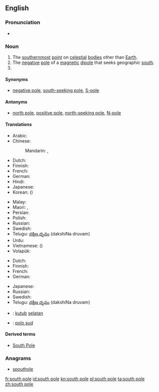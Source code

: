 {{also|South Pole}}
==English==

===Pronunciation===
* {{audio|en-us-south_pole.ogg|Audio (US)}}

===Noun===
{{en-noun|head=[[south]] [[pole]]}}

# The [[southernmost]] [[point]] on [[celestial]] [[body|bodies]] other than [[Earth]].
# The [[negative]] [[pole]] of a [[magnetic]] [[dipole]] that seeks geographic [[south]].
# {{alternative form of|South Pole}}

====Synonyms====
* {{sense|negative magnetic pole}} [[negative pole]], [[south-seeking pole]], [[S-pole]]

====Antonyms====
* {{sense|negative magnetic pole}} [[north pole]], [[positive pole]], [[north-seeking pole]], [[N-pole]]

====Translations====
{{trans-top|the southernmost point on a celestial body}}
* Arabic: {{t-|ar|القطب الجنوبي|m|tr=al-quṭb al-janūbiyy|sc=Arab}}
* Chinese:
*: Mandarin: {{t|cmn|南極|sc=Hani}}, {{t|cmn|南极|tr=nánjí|sc=Hani}}
* Dutch: {{t+|nl|zuidpool|m}}
* Finnish: {{t+|fi|etelänapa}}
* French: {{t+|fr|pôle Sud|m}}
* German: {{t+|de|Südpol|m}}
* Hindi: {{t-|hi|दक्षिणी ध्रुव|tr=dakṣiṇī dhruv|sc=Deva}}
* Japanese: {{t+|ja|南極|tr=なんきょく, nankyoku|sc=Jpan}}
* Korean: {{t+|ko|남극|tr=namgeuk|sc=Kore}} ({{t+|ko|南極|sc=Kore}})
{{trans-mid}}
* Malay: {{t-|ms|kutub selatan}}
* Maori: {{t-|mi|pito tonga}}, {{t-|mi|pito ki te tonga}}
* Persian: {{t-|fa|قطب جنوب|tr=qotb-e jonub}}
* Polish: {{t-|pl|biegun południowy|m}}
* Russian: {{t-|ru|южный полюс|m|tr=júžnyj póljus|sc=Cyrl}}
* Swedish: {{t+|sv|sydpol|c}}
* Telugu: [[దక్షిణ దృవం]] (dakshiNa druvam)
* Urdu: {{t-|ur|قطب جنوبی|m|tr=qutab janūbī|sc=ur-Arab}}
* Vietnamese: {{t+|vi|nam cực}} ({{t-|vi|南極}})
* Volapük: {{t+|vo|sulüdapov}}
{{trans-bottom}}

{{trans-top|negative magnetic pole}}
* Dutch: {{t+|nl|zuidpool|m}}
* Finnish: {{t+|fi|etelänapa}}
* French: {{t+|fr|pôle sud|m}}
* German: {{t+|de|Südpol|m}}
{{trans-mid}}
* Japanese: {{t-|ja|Ｓ極|tr=esu-kyoku|sc=Jpan}}
* Russian: {{t-|ru|южный полюс|m|tr=júžnyj póljus|sc=Cyrl}}
* Swedish: {{t+|sv|sydpol|c}}
* Telugu: [[దక్షిణ దృవం]] (dakshiNa druvam)
{{trans-bottom}}

{{checktrans}}
<!--don't give the translation for South Pole!-->
* {{ttbc|id}}: [[kutub]] [[selatan]]
* {{ttbc|ia}}: [[polo sud]]

====Derived terms====
* [[South Pole]]

===Anagrams===
* [[spouthole#English|spouthole]]

[[fr:south pole]]
[[id:south pole]]
[[kn:south pole]]
[[pl:south pole]]
[[ta:south pole]]
[[zh:south pole]]